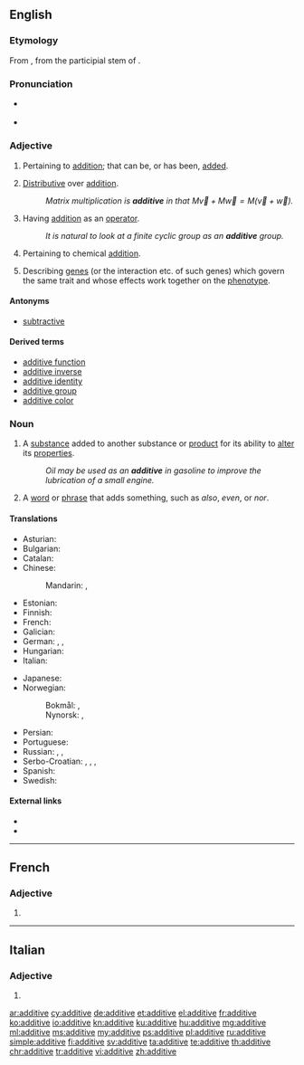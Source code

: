 ==English==

===Etymology===
{{PIE root|en|deh₃}}
From {{etyl|LL.|en}} {{term|additivus|lang=la}}, from the participial stem of {{etyl|la|en}} {{term|addere||to add|lang=la}}.

===Pronunciation===
* {{a|UK}} {{IPA|/ˈadɪtɪv/|lang=en}}
* {{a|US}} {{IPA|/ˈæɾətɪv/|/ˈæɾəɾɪv/|lang=en}}

===Adjective===
{{en-adj}}

# {{context|mathematics|lang=en}} Pertaining to [[addition]]; that can be, or has been, [[added]].
# {{context|mathematics|of a [[function]], etc.|lang=en}} [[distributive#English|Distributive]] over [[addition]].
#: ''Matrix multiplication is '''additive''' in that <math>M\vec v+M\vec w=M(\vec v+\vec w)</math>.''
# {{context|algebra|lang=en}} Having [[addition]] as an [[operator]].
#: ''It is natural to look at a finite cyclic group as an '''additive''' group.''
# {{context|chemistry|lang=en}} Pertaining to chemical [[addition]].
# {{context|genetics|lang=en}} Describing [[gene]]s (or the interaction etc. of such genes) which govern the same trait and whose effects work together on the [[phenotype]].

====Antonyms====
* [[subtractive]]

====Derived terms====
* [[additive function]]
* [[additive inverse]]
* [[additive identity]]
* [[additive group]]
* [[additive color]]

===Noun===
{{en-noun}}

# A [[substance]] added to another substance or [[product]] for its ability to [[alter]] its [[properties]].
#: ''Oil may be used as an '''additive''' in gasoline to improve the lubrication of a small engine.''
# {{context|grammar|lang=en}} A [[word]] or [[phrase]] that adds something, such as ''also'', ''even'', or ''nor''.

====Translations====
{{trans-top|substance altering another substance}}
* Asturian: {{t|ast|aditivu|m}}
* Bulgarian: {{t+|bg|добавка|f|tr=dobávka}}
* Catalan: {{t|ca|additiu|m}}
* Chinese:
*: Mandarin: {{t|cmn|添加劑|sc=Hani}}, {{t+|cmn|添加剂|tr=tiānjiājì|sc=Hani}}
* Estonian: {{t|et|lisaaine}}
* Finnish: {{t+|fi|lisäaine}}
* French: {{t+|fr|additif|f}}
* Galician: {{t+|gl|aditivo|m}}
* German: {{t|de|Zusatzstoff|m}}, {{t+|de|Zusatz|m}}, {{t+|de|Additiv|n}}
* Hungarian: {{t+|hu|adalék}}
* Italian: {{t+|it|additivo|m}}
{{trans-mid}}
* Japanese: {{t|ja|添加剤|tr=てんかざい, tenkazai|sc=Jpan}}
* Norwegian:
*: Bokmål: {{t|nb|tilsetning|m|f}}, {{t|nb|tilsetningsstoff|n}}
*: Nynorsk: {{t|nn|tilsetning|f}}, {{t|nn|tilsetjingsstoff|n}}
* Persian: {{t|fa|ادیتیو|tr=aditiv|sc=fa-Arab}}
* Portuguese: {{t+|pt|aditivo|m}}
* Russian: {{t+|ru|доба́вка|f}}, {{t+|ru|добавле́ние|n}}, {{t+|ru|дополне́ние|n}}
* Serbo-Croatian: {{t|sh|aditiv}}, {{t+|sh|dodatak}}, {{t+|sh|primjesa}}, {{t|sh|pridodatak}}
* Spanish: {{t+|es|aditivo|m}}
* Swedish: {{t+|sv|tillsats|c}}
{{trans-bottom}}

====External links====
* {{R:Webster 1913}}
* {{R:Century 1911}}

----

==French==

===Adjective===
{{head|fr|adjective form}}

# {{feminine singular of|additif|lang=fr}}

----

==Italian==

===Adjective===
{{head|it|adjective form}}

# {{feminine plural of|additivo|lang=it}}

[[ar:additive]]
[[cy:additive]]
[[de:additive]]
[[et:additive]]
[[el:additive]]
[[fr:additive]]
[[ko:additive]]
[[io:additive]]
[[kn:additive]]
[[ku:additive]]
[[hu:additive]]
[[mg:additive]]
[[ml:additive]]
[[ms:additive]]
[[my:additive]]
[[ps:additive]]
[[pl:additive]]
[[ru:additive]]
[[simple:additive]]
[[fi:additive]]
[[sv:additive]]
[[ta:additive]]
[[te:additive]]
[[th:additive]]
[[chr:additive]]
[[tr:additive]]
[[vi:additive]]
[[zh:additive]]